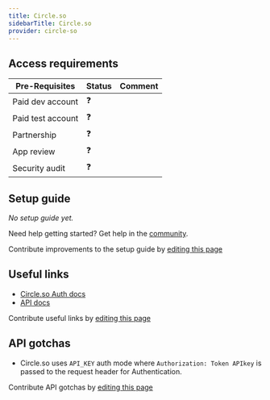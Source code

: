 ```yaml
---
title: Circle.so
sidebarTitle: Circle.so
provider: circle-so
---
```




<Overview />
<PreBuiltTooling provider={providers[pageMetadata.provider]} />
<PreBuiltUseCases />

## Access requirements
| Pre-Requisites | Status | Comment|
| - | - | - |
| Paid dev account | ❓ |  |
| Paid test account | ❓ |  |
| Partnership | ❓ | |
| App review | ❓ |  |
| Security audit | ❓ | |


## Setup guide

_No setup guide yet._

<Tip>Need help getting started? Get help in the [community](https://nango.dev/slack).</Tip>

<Note>Contribute improvements to the setup guide by [editing this page](https://github.com/nangohq/nango/tree/master/docs-v2/integrations/all/circle-so.mdx)</Note>


## Useful links

-   [Circle.so Auth docs](https://api.circle.so/#intro)
-   [API docs](https://api.circle.so/)

<Note>Contribute useful links by [editing this page](https://github.com/nangohq/nango/tree/master/docs-v2/integrations/all/circle-so.mdx)</Note>

## API gotchas

- Circle.so uses `API_KEY` auth mode where `Authorization: Token APIkey` is passed to the request header for Authentication.

<Note>Contribute API gotchas by [editing this page](https://github.com/nangohq/nango/tree/master/docs-v2/integrations/all/circle-so.mdx)</Note>
